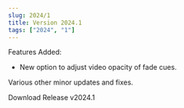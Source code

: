 ```yaml
---
slug: 2024/1
title: Version 2024.1
tags: ["2024", "1"]
---
```



Features Added:
- New option to adjust video opacity of fade cues.

Various other minor updates and fixes.


<div className={styles.buttons}>
    <Link
    className="button button--primary button--lg"
    to="https://github.com/fross123/csv_to_qlab/releases/download/v2024.1/CSV-To-QLab.dmg">
    Download Release v2024.1
    </Link>
</div>